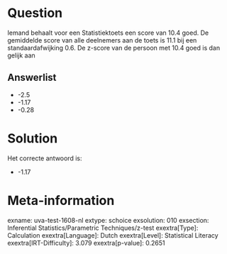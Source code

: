 Question
========

Iemand behaalt voor een Statistiektoets een score van 10.4 goed. De
gemiddelde score van alle deelnemers aan de toets is 11.1 bij een
standaardafwijking 0.6. De z-score van de persoon met 10.4 goed is dan
gelijk aan

Answerlist
----------

* -2.5
* -1.17
* -0.28

Solution
========

Het correcte antwoord is: 

* -1.17

Meta-information
================
exname: uva-test-1608-nl
extype: schoice
exsolution: 010
exsection: Inferential Statistics/Parametric Techniques/z-test
exextra[Type]: Calculation
exextra[Language]: Dutch
exextra[Level]: Statistical Literacy
exextra[IRT-Difficulty]: 3.079
exextra[p-value]: 0.2651
